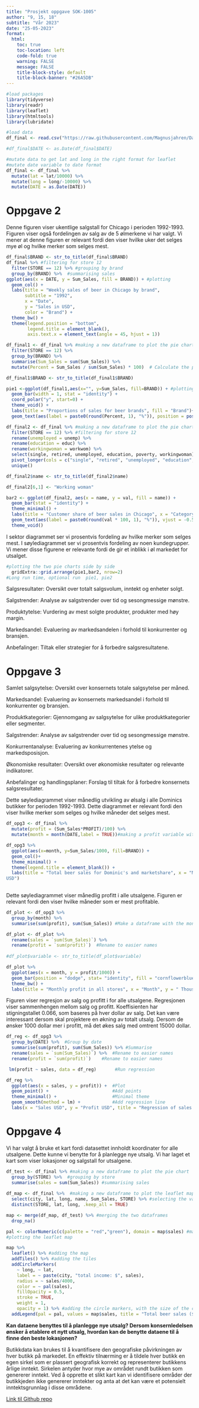 ---
title: "Prosjekt oppgave SOK-1005"
author: "9, 15, 18"
subtitle: "Vår 2023"
date: "25-05-2023"
format: 
  html:
    toc: true
    toc-location: left
    code-fold: true
    warning: FALSE
    message: FALSE
    title-block-style: default
    title-block-banner: "#26A5DB"
---

```{r}
#load packages
library(tidyverse)
library(readr)
library(leaflet)
library(htmltools)
library(lubridate)
```

```{r}
#load data
df_final <- read.csv("https://raw.githubusercontent.com/Magnusjahren/Datapo/main/Data_po_1005_2.csv", sep = " ")

#df_final$DATE <- as.Date(df_final$DATE)

#mutate data to get lat and long in the right format for leaflet
#mutate date variable to date format
df_final <- df_final %>%
  mutate(lat = lat/10000) %>%
  mutate(long = long/-10000) %>%
  mutate(DATE = as.Date(DATE))
```

# Oppgave 2

Denne figuren viser ukentlige salgstall for Chicago i perioden 1992-1993. Figuren viser også fordelingen av salg av de 5 ølmerkene vi har valgt. Vi mener at denne figuren er relevant fordi den viser hvilke uker det selges mye øl og hvilke merker som selges mest.

```{r}
df_final$BRAND <- str_to_title(df_final$BRAND)
df_final %>% #filtering for store 12
  filter(STORE == 12) %>% #grouping by brand
  group_by(BRAND) %>%  #summarising sales
ggplot(aes(x = DATE, y = Sum_Sales, fill = BRAND)) + #plotting
  geom_col() +
  labs(title = "Weekly sales of beer in Chicago by brand",
       subtitle = "1992",
       x = "Date",
       y = "Sales in USD",
       color = "Brand") +
  theme_bw() +
  theme(legend.position = "bottom",
        legend.title = element_blank(),
        axis.text.x = element_text(angle = 45, hjust = 1))

```

```{r}
df_final1 <- df_final %>% #making a new dataframe to plot the pie chart
  filter(STORE == 12) %>%
  group_by(BRAND) %>%
  summarise(Sum_Sales = sum(Sum_Sales)) %>% 
  mutate(Percent = Sum_Sales / sum(Sum_Sales) * 100)  # Calculate the percentage

df_final1$BRAND <- str_to_title(df_final1$BRAND)

pie1 <-ggplot(df_final1,aes(x="", y=Sum_Sales, fill=BRAND)) + #plotting the pie chart
  geom_bar(width = 1, stat = "identity") +
  coord_polar("y", start=0) +
  theme_void() +
  labs(title = "Proportions of sales for beer brands", fill = "Brand")+
  geom_text(aes(label = paste0(round(Percent, 1), "%")), position = position_stack(vjust = 0.5))
```

```{r}
df_final2 <- df_final %>% #making a new dataframe to plot the pie chart
  filter(STORE == 12) %>% #filtering for store 12
  rename(unemployed = unemp) %>% 
  rename(education = educ) %>% 
  rename(workingwoman = workwom) %>% 
  select(single, retired, unemployed, education, poverty, workingwoman) %>% #selecting the variables we want to plot
  pivot_longer(cols = c("single", "retired", "unemployed", "education", "poverty", "workingwoman"), names_to = "name", values_to = "val") %>% #making the data long
  unique()

df_final2$name <- str_to_title(df_final2$name)

df_final2[6,1] <- "Working woman"

```

```{r}
bar2 <- ggplot(df_final2, aes(x = name, y = val, fill = name)) +
  geom_bar(stat = "identity") +
  theme_minimal() +
  labs(title = "Customer share of beer sales in Chicago", x = "Category", y = "Value", fill = "Category") +
  geom_text(aes(label = paste0(round(val * 100, 1), "%")), vjust = -0.5, size = 3)+
  theme_void()
```

I sektor diagrammet ser vi prosentvis fordeling av hvilke merker som selges mest. I søylediagrammet ser vi prosentvis fordeling av noen kundegrupper. Vi mener disse figurene er relevante fordi de gir et inblikk i øl markedet for utsalget.

```{r fig.height=6}
#plotting the two pie charts side by side
  gridExtra::grid.arrange(pie1,bar2, nrow=2)
#Long run time, optional run  pie1, pie2
```

Salgsresultater: Oversikt over totalt salgsvolum, inntekt og enheter solgt.

Salgstrender: Analyse av salgstrender over tid og sesongmessige mønstre.

Produktytelse: Vurdering av mest solgte produkter, produkter med høy margin.

Markedsandel: Evaluering av markedsandelen i forhold til konkurrenter og bransjen.

Anbefalinger: Tiltak eller strategier for å forbedre salgsresultatene.

# Oppgave 3

Samlet salgsytelse: Oversikt over konsernets totale salgsytelse per måned.

Markedsandel: Evaluering av konsernets markedsandel i forhold til konkurrenter og bransjen.

Produktkategorier: Gjennomgang av salgsytelse for ulike produktkategorier eller segmenter.

Salgstrender: Analyse av salgstrender over tid og sesongmessige mønstre.

Konkurrentanalyse: Evaluering av konkurrentenes ytelse og markedsposisjon.

Økonomiske resultater: Oversikt over økonomiske resultater og relevante indikatorer.

Anbefalinger og handlingsplaner: Forslag til tiltak for å forbedre konsernets salgsresultater.

Dette søylediagrammet viser månedlig utvikling av ølsalg i alle Dominics butikker for perioden 1992-1993. Dette diagrammet er relevant fordi den viser hvilke merker som selges og hvilke måneder det selges mest.

```{r}
df_opg3 <- df_final %>% 
  mutate(profit = (Sum_Sales*PROFIT)/100) %>% 
  mutate(month = month(DATE,label = TRUE))#making a profit variable with actual $value

df_opg3 %>% 
  ggplot(aes(x=month, y=Sum_Sales/1000, fill=BRAND)) +
  geom_col()+
  theme_minimal() +
  theme(legend.title = element_blank()) +
  labs(title = "Total beer sales for Dominic's and marketshare", x = "Monthly(1992)", y = "Thousand
USD")
  
```

Dette søylediagrammet viser månedlig profitt i alle utsalgene. Figuren er relevant fordi den viser hvilke måneder som er mest profitable.

```{r}
df_plot <- df_opg3 %>% 
  group_by(month) %>% 
  summarise(sum(profit), sum(Sum_Sales)) #Make a dataframe with the monthly sum of sales and profit

df_plot <- df_plot %>% 
  rename(sales = `sum(Sum_Sales)`) %>% 
  rename(profit = `sum(profit)`)  #Rename to easier names
 
#df_plot$variable <- str_to_title(df_plot$variable)

df_plot %>% 
  ggplot(aes(x = month, y = profit/1000)) + 
  geom_bar(position = "dodge", stat= "identity", fill = "cornflowerblue") + #Make a bar plot and using dodge to get a bar for each variable
  theme_bw() +
  labs(title = "Monthly profit in all stores", x = "Month", y = " Thousand USD") #Adding labels
```

Figuren viser regresjon av salg og profitt i for alle utsalgene. Regresjonen viser sammenhengen mellom salg og profitt. Koeffisienten har stigningstallet 0.066, som baseres på hver dollar av salg. Det kan være interessant dersom skal projektere en økning av totalt utsalg. Dersom de ønsker 1000 dollar mer i profitt, må det økes salg med omtrent 15000 dollar.

```{r}
df_reg <- df_opg3 %>% 
  group_by(DATE) %>%  #Group by date
  summarise(sum(profit), sum(Sum_Sales)) %>% #Summarise
  rename(sales = `sum(Sum_Sales)`) %>%  #Rename to easier names
  rename(profit = `sum(profit)`)    #Rename to easier names

 lm(profit ~ sales, data = df_reg)       #Run regression

df_reg %>% 
  ggplot(aes(x = sales, y = profit)) +  #Plot
  geom_point() +                        #Add points
  theme_minimal() +                     #Minimal theme
  geom_smooth(method = lm) +            #Add regression line
  labs(x = "Sales USD", y = "Profit USD", title = "Regression of sales and profit")
```

# Oppgave 4

Vi har valgt å bruke et kart fordi datasettet innholdt koordinater for alle utsalgene. Dette kunne vi benytte for å planlegge nye utsalg. Vi har laget et kart som viser lokasjoner og salgstall for utsalgene.

```{r}
df_test <- df_final %>% #making a new dataframe to plot the pie chart
  group_by(STORE) %>%  #grouping by store
  summarise(sales = sum(Sum_Sales)) #summarising sales
            
df_map <- df_final %>%  #making a new dataframe to plot the leaflet map
  select(city, lat, long, name, Sum_Sales, STORE) %>% #selecting the variables we want to plot
  distinct(STORE, lat, long, .keep_all = TRUE)

map <- merge(df_map, df_test) %>% #merging the two dataframes
  drop_na()
```

```{r}

pal <- colorNumeric(c(palette = "red","green"), domain = map$sales) #making a color palette
#plotting the leaflet map 

map %>%
  leaflet() %>% #adding the map
  addTiles() %>% #adding the tiles
  addCircleMarkers(
    ~ long, ~ lat,
    label = ~ paste(city, "total income: $", sales),
    radius = ~ sales/4000,
    color = ~ pal(sales),
    fillOpacity = 0.5,
    stroke = TRUE,
    weight = 1,
    opacity = 1) %>% #adding the circle markers, with the size of the circle based on sales, and the color based on the color palette.
  addLegend(pal = pal, values = map$sales, title = "Total beer sales ($)", position = "bottomright" ) #adding the legend
```

**Kan dataene benyttes til å planlegge nye utsalg? Dersom konsernledelsen ønsker å etablere et nytt utsalg, hvordan kan de benytte dataene til å finne den beste lokasjonen?**

Butikkdata kan brukes til å kvantifisere den geografiske påvirkningen av hver butikk på markedet. En effektiv tilnærming er å tildele hver butikk en egen sirkel som er plassert geografisk korrekt og representerer butikkens årlige inntekt. Sirkelen antyder hvor mye av området rundt butikken som genererer inntekt. Ved å opprette et slikt kart kan vi identifisere områder der butikkjeden ikke genererer inntekter og anta at det kan være et potensielt inntektsgrunnlag i disse områdene.

[Link til Github repo](https://github.com/Magnusjahren/Datapo)
